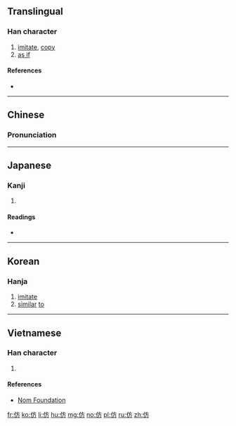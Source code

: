 {{also|倣}}
==Translingual==

===Han character===
{{Han char|rn=9|rad=人|as=04|sn=6|four=2022<sub>7</sub>|canj=人卜竹尸 (OYHS)|ids=⿰[[亻]][[方]]}}

# [[imitate]], [[copy]]
# [[as if]]

====References====
* {{Han ref|kx=0095.020|dkj=00420|dj=0201.040|hdz=10125.060|uh=4EFF|ud=20223|bh=A5E9|bd=42473}}

----

==Chinese==
{{zh-forms}}

===Pronunciation===
{{zh-pron
|m=fǎng
|c=fong2
|mc=y
|oc=y
|ma=
|cat=v,conj
}}

----

==Japanese==

===Kanji===
{{ja-kanji|grade=|rs=人04}}

# {{defn|lang=ja|sort=人04}}

====Readings====
* {{ja-readings|on=[[ほう]] (hō), [[ぼう]] (bō)|kun=[[さまよう]] (samayou), [[ならう]] (narau), [[くらべる]] (kuraberu)}}

----

==Korean==

===Hanja===
{{ko-hanja|hangeul=방|rv=bang|mr=pang|y=pang}}

# [[imitate]]
# [[similar]] [[to]]

----

==Vietnamese==

===Han character===
{{vi-hantu|[[phảng]], [[phẳng]], [[phàng]], [[phần]], [[phỏng]]|rs=人04}}

# {{defn|lang=vi|sort=人04}}

====References====
*[http://nomfoundation.org/common/nom_details.php?codepoint=4eff Nom Foundation]

[[fr:仿]]
[[ko:仿]]
[[li:仿]]
[[hu:仿]]
[[mg:仿]]
[[no:仿]]
[[pl:仿]]
[[ru:仿]]
[[zh:仿]]